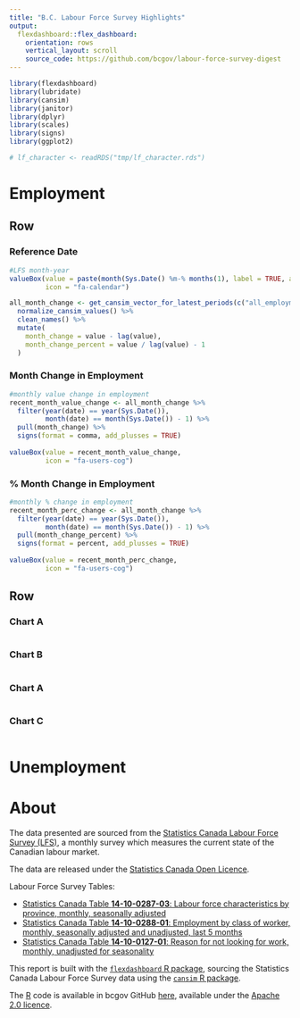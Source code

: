 ```yaml
---
title: "B.C. Labour Force Survey Highlights"
output: 
  flexdashboard::flex_dashboard:
    orientation: rows
    vertical_layout: scroll
    source_code: https://github.com/bcgov/labour-force-survey-digest
---
```


<!--
Copyright 2020 Province of British Columbia

Licensed under the Apache License, Version 2.0 (the "License");
you may not use this file except in compliance with the License.
You may obtain a copy of the License at

http://www.apache.org/licenses/LICENSE-2.0

Unless required by applicable law or agreed to in writing, software distributed under the License is distributed on an "AS IS" BASIS,
WITHOUT WARRANTIES OR CONDITIONS OF ANY KIND, either express or implied.
See the License for the specific language governing permissions and limitations under the License.
-->

```r
library(flexdashboard)
library(lubridate)
library(cansim)
library(janitor)
library(dplyr)
library(scales)
library(signs)
library(ggplot2)

# lf_character <- readRDS("tmp/lf_character.rds")

```


Employment
======================================================================

Row
-----------------------------------------------------------------------

### Reference Date {.value-box}

```r
#LFS month-year
valueBox(value = paste(month(Sys.Date() %m-% months(1), label = TRUE, abbr = FALSE), year(Sys.Date())),
         icon = "fa-calendar")
```


```r
all_month_change <- get_cansim_vector_for_latest_periods(c("all_employment" = "v2064701"), periods = 13) %>%
  normalize_cansim_values() %>%
  clean_names() %>%
  mutate(
    month_change = value - lag(value),
    month_change_percent = value / lag(value) - 1
  ) 
```


### Month Change in Employment {.value-box}

```r
#monthly value change in employment
recent_month_value_change <- all_month_change %>%
  filter(year(date) == year(Sys.Date()),
         month(date) == month(Sys.Date()) - 1) %>%
  pull(month_change) %>%
  signs(format = comma, add_plusses = TRUE)
  
valueBox(value = recent_month_value_change,
         icon = "fa-users-cog")
```

### % Month Change in Employment {.value-box}

```r
#monthly % change in employment
recent_month_perc_change <- all_month_change %>%
  filter(year(date) == year(Sys.Date()),
         month(date) == month(Sys.Date()) - 1) %>%
  pull(month_change_percent) %>%
  signs(format = percent, add_plusses = TRUE)
  
valueBox(value = recent_month_perc_change,
         icon = "fa-users-cog")
```



Row
-----------------------------------------------------------------------

### Chart A

```r

```

### Chart B

```r

```

### Chart A

```r

```

### Chart C

```r

```


Unemployment
======================================================================


About
======================================================================

The data presented are sourced from the [Statistics Canada Labour Force Survey (LFS)](https://www.statcan.gc.ca/eng/survey/household/3701), a monthly survey which measures the current state of the Canadian labour market. 
  
The data are released under the [Statistics Canada Open Licence](https://www.statcan.gc.ca/eng/reference/licence).
  
Labour Force Survey Tables: 

 - [Statistics Canada Table **14-10-0287-03**: Labour force characteristics by province, monthly, seasonally adjusted](https://www150.statcan.gc.ca/t1/tbl1/en/tv.action?pid=1410028703)
 - [Statistics Canada Table **14-10-0288-01**: Employment by class of worker, monthly, seasonally adjusted and unadjusted, last 5 months](https://www150.statcan.gc.ca/t1/tbl1/en/tv.action?pid=1410028801)
 - [Statistics Canada Table **14-10-0127-01**: Reason for not looking for work, monthly, unadjusted for seasonality](https://www150.statcan.gc.ca/t1/tbl1/en/tv.action?pid=1410012701&pickMembers%5B0%5D=1.11&pickMembers%5B1%5D=3.1&pickMembers%5B2%5D=4.1)

This report is built with the [`flexdashboard` R package](https://rmarkdown.rstudio.com/flexdashboard/), sourcing the Statistics Canada Labour Force Survey data using the [`cansim` R package](https://mountainmath.github.io/cansim/index.html). 
  
The [R](https://www.r-project.org/) code is available in bcgov GitHub [here](https://github.com/bcgov/labour-force-survey-digest), available under the [Apache 2.0 licence](https://github.com/bcgov/labour-force-survey-digest/blob/master/LICENSE).

